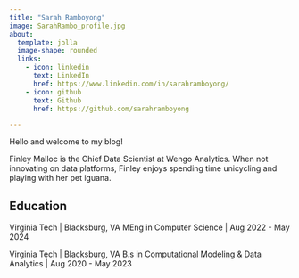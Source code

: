 ```yaml
---
title: "Sarah Ramboyong"
image: SarahRambo_profile.jpg
about:
  template: jolla
  image-shape: rounded
  links:
    - icon: linkedin
      text: LinkedIn
      href: https://www.linkedin.com/in/sarahramboyong/
    - icon: github
      text: Github
      href: https://github.com/sarahramboyong

---
```



:::{#hero-heading}

Hello and welcome to my blog! 

Finley Malloc is the Chief Data Scientist at Wengo Analytics. When not innovating on data platforms, Finley enjoys spending time unicycling and playing with her pet iguana.

## Education

Virginia Tech | Blacksburg, VA
MEng in Computer Science | Aug 2022 - May 2024

Virginia Tech | Blacksburg, VA
B.s in Computational Modeling & Data Analytics | Aug 2020 - May 2023


:::

